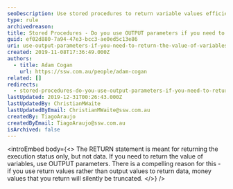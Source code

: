 ```yaml
---
seoDescription: Use stored procedures to return variable values efficiently and avoid silent truncation of money values.
type: rule
archivedreason:
title: Stored Procedures - Do you use OUTPUT parameters if you need to return the value of variables?
guid: ef02d880-7a94-47e3-bcc3-ae0ed5c13e86
uri: use-output-parameters-if-you-need-to-return-the-value-of-variables
created: 2019-11-08T17:36:49.000Z
authors:
  - title: Adam Cogan
    url: https://ssw.com.au/people/adam-cogan
related: []
redirects:
  - stored-procedures-do-you-use-output-parameters-if-you-need-to-return-the-value-of-variables
lastUpdated: 2019-12-31T00:26:43.000Z
lastUpdatedBy: ChristianMWaite
lastUpdatedByEmail: ChristianMWaite@ssw.com.au
createdBy: TiagoAraujo
createdByEmail: TiagoAraujo@ssw.com.au
isArchived: false
---
```


<introEmbed
  body={<>
The RETURN statement is meant for returning the execution status only, but not data. If you need to return the value of variables, use OUTPUT parameters. There is a compelling reason for this - if you use return values rather than output values to return data, money values that you return will silently be truncated.
  </>}
/>
